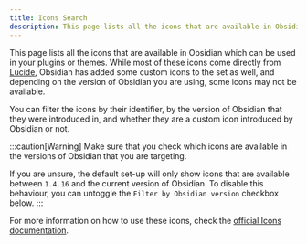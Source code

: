 ```yaml
---
title: Icons Search
description: This page lists all the icons that are available in Obsidian.
---
```




This page lists all the icons that are available in Obsidian which can be used in your plugins or themes.
While most of these icons come directly from [Lucide](https://lucide.dev/icons),
Obsidian has added some custom icons to the set as well,
and depending on the version of Obsidian you are using, some icons may not be available.

You can filter the icons by their identifier, by the version of Obsidian that they were introduced in, and whether they are a custom icon introduced by Obsidian or not.

:::caution[Warning]
Make sure that you check which icons are available in the versions of Obsidian that you are targeting.

If you are unsure, the default set-up will only show icons that are available between `1.4.16` and the current version of Obsidian.
To disable this behaviour, you can untoggle the `Filter by Obsidian version` checkbox below.
:::

For more information on how to use these icons, check the [official Icons documentation](https://docs.obsidian.md/Plugins/User+interface/Icons).

<br/>

<ObsidianIcons client:load />
